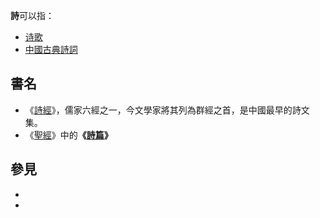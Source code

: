 '''詩'''可以指：
* [[诗歌|诗歌]]
* [[中國古典詩詞|中國古典詩詞]]

==書名==
*《[[詩經|詩經]]》，儒家六經之一，今文學家將其列為群經之首，是中國最早的詩文集。
*《[[聖經|聖經]]》中的'''《[[詩篇|詩篇]]》'''

== 參見 ==
* {{Lookfrom|詩}}
* {{Lookfrom|诗}}

{{disambig|SH|cat=一字消歧義}}